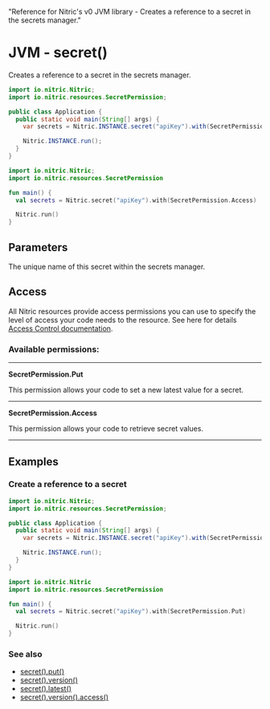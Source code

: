   "Reference for Nitric's v0 JVM library - Creates a reference to a secret in the secrets manager."

# JVM - secret()

Creates a reference to a secret in the secrets manager.

<CodeWithTabs>

```java !!tabs Java
import io.nitric.Nitric;
import io.nitric.resources.SecretPermission;

public class Application {
  public static void main(String[] args) {
    var secrets = Nitric.INSTANCE.secret("apiKey").with(SecretPermission.Access);

    Nitric.INSTANCE.run();
  }
}
```

```kotlin !!tabs Kotlin
import io.nitric.Nitric;
import io.nitric.resources.SecretPermission

fun main() {
  val secrets = Nitric.secret("apiKey").with(SecretPermission.Access)

  Nitric.run()
}
```

</CodeWithTabs>

## Parameters

<Properties>
  <Property name="name" required type="String">
    The unique name of this secret within the secrets manager.
  </Property>
</Properties>

## Access

All Nitric resources provide access permissions you can use to specify the level of access your code needs to the resource. See here for details [Access Control documentation](/concepts/access-control).

### Available permissions:

---

**SecretPermission.Put**

This permission allows your code to set a new latest value for a secret.

---

**SecretPermission.Access**

This permission allows your code to retrieve secret values.

---

## Examples

### Create a reference to a secret

<CodeWithTabs>

```java !!tabs Java
import io.nitric.Nitric;
import io.nitric.resources.SecretPermission;

public class Application {
  public static void main(String[] args) {
    var secrets = Nitric.INSTANCE.secret("apiKey").with(SecretPermission.Put);

    Nitric.INSTANCE.run();
  }
}
```

```kotlin !!tabs Kotlin
import io.nitric.Nitric
import io.nitric.resources.SecretPermission

fun main() {
  val secrets = Nitric.secret("apiKey").with(SecretPermission.Put)

  Nitric.run()
}
```

</CodeWithTabs>

### See also

- [secret().put()](./secret-put)
- [secret().version()](./secret-version)
- [secret().latest()](./secret-latest)
- [secret().version().access()](./secret-version-access)

